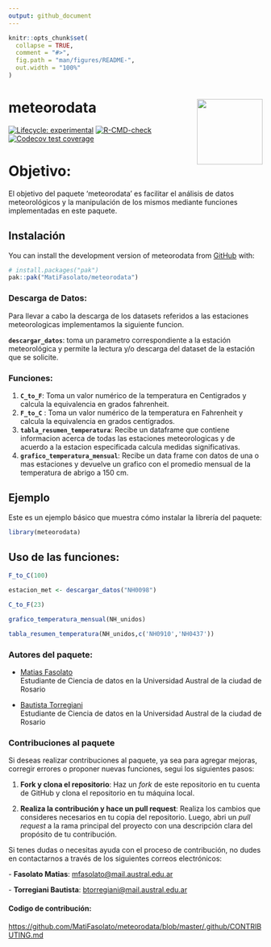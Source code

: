 ```yaml
---
output: github_document
---
```


<!-- README.md is generated from README.Rmd. Please edit that file -->

```r
knitr::opts_chunk$set(
  collapse = TRUE,
  comment = "#>",
  fig.path = "man/figures/README-",
  out.width = "100%"
)
```

# meteorodata <img src="man/figures/meteoro.png" align="right" width="130"/>

<!-- badges: start -->

[![Lifecycle: experimental](https://img.shields.io/badge/lifecycle-experimental-orange.svg)](https://lifecycle.r-lib.org/articles/stages.html#experimental) [![R-CMD-check](https://github.com/MatiFasolato/meteorodata/actions/workflows/R-CMD-check.yaml/badge.svg)](https://github.com/MatiFasolato/meteorodata/actions/workflows/R-CMD-check.yaml) [![Codecov test coverage](https://codecov.io/gh/MatiFasolato/meteorodata/graph/badge.svg)](https://app.codecov.io/gh/MatiFasolato/meteorodata)

<!-- badges: end -->

# Objetivo:

El objetivo del paquete ‘meteorodata’ es facilitar el análisis de datos meteorológicos y la manipulación de los mismos mediante funciones implementadas en este paquete.

## Instalación

You can install the development version of meteorodata from [GitHub](https://github.com/) with:

``` r
# install.packages("pak")
pak::pak("MatiFasolato/meteorodata")
```

### Descarga de Datos:

Para llevar a cabo la descarga de los datasets referidos a las estaciones meteorologicas implementamos la siguiente funcion.

**`descargar_datos`**: toma un parametro correspondiente a la estación meteorológica y permite la lectura y/o descarga del dataset de la estación que se solicite.

### Funciones:

1.  **`C_to_F`**: Toma un valor numérico de la temperatura en Centigrados y calcula la equivalencia en grados fahrenheit.
2.  **`F_to_C`** : Toma un valor numérico de la temperatura en Fahrenheit y calcula la equivalencia en grados centígrados.
3.  **`tabla_resumen_temperatura`**: Recibe un dataframe que contiene informacion acerca de todas las estaciones meteorologicas y de acuerdo a la estacion especificada calcula medidas significativas.
4.  **`grafico_temperatura_mensual`**: Recibe un data frame con datos de una o mas estaciones y devuelve un grafico con el promedio mensual de la temperatura de abrigo a 150 cm.

## Ejemplo

Este es un ejemplo básico que muestra cómo instalar la librería del paquete:

```r
library(meteorodata)
```

## Uso de las funciones:

```r
F_to_C(100)
```

```r
estacion_met <- descargar_datos("NH0098")
```

```r
C_to_F(23)
```

```r
grafico_temperatura_mensual(NH_unidos)
```

```r
tabla_resumen_temperatura(NH_unidos,c('NH0910','NH0437'))
```

### Autores del paquete:

-   [Matias Fasolato](https://github.com/MatiFasolato)\
    Estudiante de Ciencia de datos en la Universidad Austral de la ciudad de Rosario

-   [Bautista Torregiani](https://github.com/BautistaTorregiani)\
    Estudiante de Ciencia de datos en la Universidad Austral de la ciudad de Rosario

### Contribuciones al paquete

Si deseas realizar contribuciones al paquete, ya sea para agregar mejoras, corregir errores o proponer nuevas funciones, segui los siguientes pasos:

1.  **Fork y clona el repositorio**: Haz un *fork* de este repositorio en tu cuenta de GitHub y clona el repositorio en tu máquina local.

2.  **Realiza la contribución y hace un pull request**: Realiza los cambios que consideres necesarios en tu copia del repositorio. Luego, abri un *pull request* a la rama principal del proyecto con una descripción clara del propósito de tu contribución.

Si tenes dudas o necesitas ayuda con el proceso de contribución, no dudes en contactarnos a través de los siguientes correos electrónicos:

\- **Fasolato Matias**: [mfasolato\@mail.austral.edu.ar](mailto:mfasolato@mail.austral.edu.ar){.email}

\- **Torregiani Bautista**: [btorregiani\@mail.austral.edu.ar](mailto:btorregiani@mail.austral.edu.ar){.email}

#### Codigo de contribución:

<https://github.com/MatiFasolato/meteorodata/blob/master/.github/CONTRIBUTING.md>
